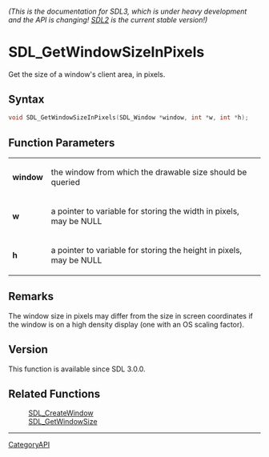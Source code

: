 ====== (This is the documentation for SDL3, which is under heavy development and the API is changing! [https://wiki.libsdl.org/SDL2/ SDL2] is the current stable version!) ======
= SDL_GetWindowSizeInPixels =

Get the size of a window's client area, in pixels.

== Syntax ==

<syntaxhighlight lang='c'>
void SDL_GetWindowSizeInPixels(SDL_Window *window, int *w, int *h);
</syntaxhighlight>

== Function Parameters ==

{|
|'''window'''
|the window from which the drawable size should be queried
|-
|'''w'''
|a pointer to variable for storing the width in pixels, may be NULL
|-
|'''h'''
|a pointer to variable for storing the height in pixels, may be NULL
|}

== Remarks ==

The window size in pixels may differ from the size in screen coordinates if
the window is on a high density display (one with an OS scaling factor).

== Version ==

This function is available since SDL 3.0.0.

== Related Functions ==

:[[SDL_CreateWindow]]
:[[SDL_GetWindowSize]]

----
[[CategoryAPI]]


